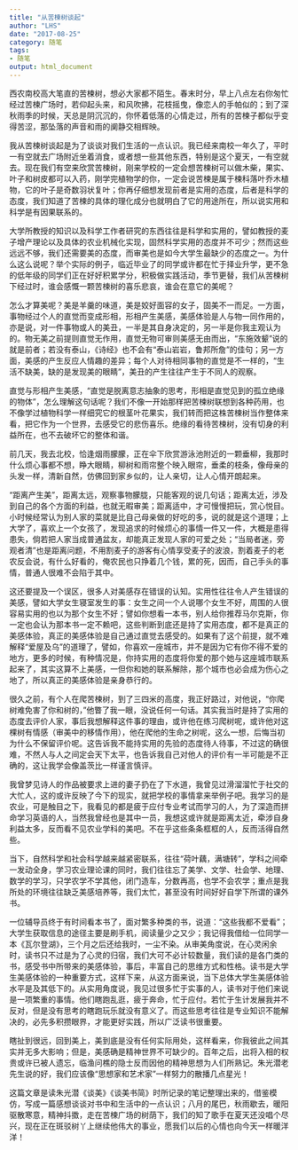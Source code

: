 ```yaml
---
title: "从苦楝树谈起"
author: "LHS"
date: "2017-08-25"
category: 随笔
tags: 
- 随笔
output: html_document
---
```


西农南校高大笔直的苦楝树，想必大家都不陌生。春末时分，早上八点左右你匆忙经过苦楝广场时，若仰起头来，和风吹拂，花枝摇曳，像恋人的手帕似的；到了深秋雨季的时候，天总是阴沉沉的，你怀着低落的心情走过，所有的苦楝子都似乎变得苦涩，那坠落的声音和雨的阒静交相辉映。

我从苦楝树谈起是为了谈谈对我们生活的一点认识。我已经来南校一年久了，平时一有空就去广场附近坐着消食，或者想一些其他东西，特别是这个夏天，一有空就去。现在我们有空来欣赏苦楝树，刚来学校的一定会想苦楝树可以做木柴，果实、叶子和树皮都可以入药，刚学完植物学的你，一定会说苦楝是属于楝科落叶乔木植物，它的叶子是奇数羽状复叶；你再仔细想发现前者是实用的态度，后者是科学的态度，我们知道了苦楝的具体的理化成分也就明白了它的用途所在，所以说实用和科学是有因果联系的。

大学所教授的知识以及科学工作者研究的东西往往是科学和实用的，譬如教授的麦子增产理论以及具体的农业机械化实现，固然科学实用的态度并不可少；然而这些远远不够，我们还需要美的态度，而审美也是如今大学生最缺少的态度之一。为什么这么说呢？举个实际的例子，临近毕业了的同学或许都在忙于择业升学，更不急的低年级的同学们正在好好积累学分，积极做实践活动，季节更替，我们从苦楝树下经过时，谁会感慨一颗苦楝树的喜乐悲哀，谁会在意它的美呢？

怎么才算美呢？美是羊羹的味道，美是姣好面容的女子，固美不一而足。一方面，事物经过个人的直觉而变成形相，形相产生美感，美感体验是人与物一同作用的，亦是说，对一件事物或人的美丑，一半是其自身决定的，另一半是你我主观认为的。物无美之前提则直觉无作用，直觉无物可审则美感无由而出，“东施效颦”说的就是前者；若没有泰山，《诗经》也不会有“泰山岩岩，鲁邦所詹”的佳句；另一方面，美感的产生反应人情趣的差异；每个人对待相同事物的直觉是不一样的，“生活不缺美，缺的是发现美的眼睛”，美丑的产生往往产生于不同人的观察。

直觉与形相产生美感，“直觉是脱离意志抽象的思考，形相是直觉见到的孤立绝缘的物体”，怎么理解这句话呢？我们不像一开始那样把苦楝树联想到各种药用，也不像学过植物科学一样细究它的根茎叶花果实，我们转而把这株苦楝树当作整体来看，把它作为一个世界，去感受它的悲伤喜乐。绝缘的看待苦楝树，没有切身的利益所在，也不去破坏它的整体和谐。

前几天，我去北校，恰逢烟雨朦朦，正在伞下欣赏游泳池附近的一颗垂柳，我那时什么烦心事都不想，睁大眼睛，柳树和雨帘整个映入眼帘，垂柔的枝条，像母亲的头发一样，清新自然，仿佛回到家乡似的，让人亲切，让人心情开朗起来。

“距离产生美”，距离太远，观察事物朦胧，只能客观的说几句话；距离太近，涉及到自己的各个方面的利益，也就无暇审美；距离适中，才可慢慢把玩，赏心悦目。小时候经常认为别人家的菜就是比自己母亲做的好吃的多，说的就是这个道理；上大学了，喜欢上一个女孩了，发现追求的时候烦心的事情一件又一件，大概是患得患失，倘若把人家当成普通盆友，却能真正发现人家的可爱之处；“当局者迷，旁观者清”也是距离问题，不用割麦子的游客有心情享受麦子的波浪，割着麦子的老农反会说，有什么好看的，俺农民也只挣着几个钱，累的死，因而，自己手头的事情，普通人很难不会陷于其中。

这还要提及一个误区，很多人对美感存在错误的认知。实用性往往令人产生错误的美感，譬如大学女生寝室发生的事：女生之间一个人说哪个女生不好，周围的人很容易实用的也以为那个女生不好；譬如你想看一本书，别人给你推荐马尔克斯，你一定也会认为那本书一定不赖吧，这些判断到底还是持了实用态度，都不是真正的美感体验，真正的美感体验是自己通过直觉去感受的。如果有了这个前提，就不难解释“爱屋及乌”的道理了，譬如，你喜欢一座城市，并不是因为它有你不得不爱的地方，更多的时候，有种情况是，你持实用的态度将你爱的那个她与这座城市联系起来了，其实这算不上美感，一但你和她的联系解除，那个城市也必会成为伤心之地了，所以真正的美感体验是亲身恭行的。

很久之前，有个人在爬苦楝树，到了三四米的高度，我正好路过，对他说，“你爬树难免害了你和树的，”他瞥了我一眼，没说任何一句话。其实我当时是持了实用的态度去评价人家，事后我想解释这件事的理由，或许他在练习爬树呢，或许他对这棵树有情感（审美中的移情作用），他在爬他的生命之树呢，这么一想，后悔当初为什么不保留评价呢。这告诉我不能持实用的先验的态度待人待事，不过这的确很难，不然人与人之间定会天下太平，也告诉我自己对他人的评价有一半可能是不正确的，这让我学会像盖茨比一样谨言慎评。

我曾梦见诗人的作品被要求上进的妻子扔在了下水道，我曾见过滑溜溜忙于社交的大忙人，这的或许反映了今下的现实，就把学校的事情拿来举例子吧。我学习的是农业，可是触目之下，我看见的都是疲于应付专业考试而学习的人，为了深造而拼命学习英语的人，当然我曾经也是其中一员，我想这或许就是距离太近，牵涉自身利益太多，反而看不见农业学科的美吧。不在乎这些条条框框的人，反而活得自然些。

当下，自然科学和社会科学越来越紧密联系，往往“荷叶藕，满塘转”，学科之间牵一发动全身，学习农业理论课的同时，我们往往忘了美学、文学、社会学、地理、数学的学习，只学农学不学其他，闭门造车，分数再高，也学不会农学；重点是我所处的环境往往缺乏美感培养等，我们太忙，甚至没有时间好好自学下所谓的课外书。

一位辅导员终于有时间看本书了，面对繁多种类的书，说道：“这些我都不爱看”；大学生获取信息的途径主要是刷手机，阅读量少之又少；我记得我借给一位同学一本《瓦尔登湖》，三个月之后还给我时，一尘不染。从审美角度说，在心灵闲余时，读书只不过是为了心灵的归宿，我们大可不必计较数量，我们读的是各门类的书，感受书中所带来的美感体验，事后，丰富自己的思维方式和性格。读书是大学生美感体验的一种重要方式，这样下来，从这方面来说，当下总体大学生美感体验水平是及其低下的。从实用角度说，我见过很多忙于实事的人，读书对于他们来说是一项繁重的事情。他们瞎跑乱逛，疲于奔命，忙于应付。若忙于生计发展我并不反对，但是没有思考的瞎跑玩乐就没有意义了。而这些思考往往是专业知识不能解决的，必先多积攒眼界，才能更好实践，所以广泛读书很重要。

瞎扯到很远，回到美上，美到底是没有任何实际用处，这样看来，你我彼此之间其实并无多大影响；但是，美感确是精神世界不可缺少的。百年之后，出将入相的权贵或许已被人遗忘，临渔问樵的隐士反而因他的精神思想为人们所熟记。朱光潜老先生说的好，我们应该像“思想家和艺术家”一样努力的散播几点星光！

这篇文章是读朱光潜《谈美》《谈美书简》时所记录的笔记整理出来的，借鉴模仿，写成一篇感想谈谈对书中和生活中的一点认识；八月的尾巴，秋雨歇去，暖阳驱散寒意，精神抖擞，走在苦楝广场的树荫下，我们的知了歌手在夏天还没唱个尽兴，现在正在斑驳树丫上继续他伟大的事业，愿我们以后的心情也向今天一样暖洋洋！
